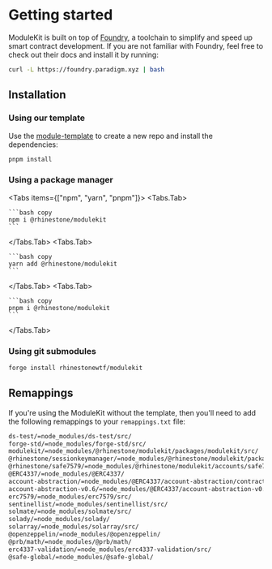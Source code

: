 
# Getting started

ModuleKit is built on top of [Foundry](https://book.getfoundry.sh/), a toolchain to simplify and speed up smart contract development. If you are not familiar with Foundry, feel free to check out their docs and install it by running:

```bash copy
curl -L https://foundry.paradigm.xyz | bash
```

## Installation

### Using our template

Use the [module-template](https://github.com/rhinestonewtf/module-template) to create a new repo and install the dependencies:

```bash copy
pnpm install
```

### Using a package manager

<Tabs items={["npm", "yarn", "pnpm"]}>
  <Tabs.Tab>

    ```bash copy
    npm i @rhinestone/modulekit
    ```

  </Tabs.Tab>
  <Tabs.Tab>
    
    ```bash copy
    yarn add @rhinestone/modulekit
    ```

  </Tabs.Tab>
  <Tabs.Tab>
  
    ```bash copy
    pnpm i @rhinestone/modulekit
    ```

  </Tabs.Tab>
</Tabs>

### Using git submodules

```bash copy
forge install rhinestonewtf/modulekit
```

## Remappings

If you're using the ModuleKit without the template, then you'll need to add the following remappings to your `remappings.txt` file:

```txt copy
ds-test/=node_modules/ds-test/src/
forge-std/=node_modules/forge-std/src/
modulekit/=node_modules/@rhinestone/modulekit/packages/modulekit/src/
@rhinestone/sessionkeymanager/=node_modules/@rhinestone/modulekit/packages/SessionKeyManager
@rhinestone/safe7579/=node_modules/@rhinestone/modulekit/accounts/safe7579
@ERC4337/=node_modules/@ERC4337/
account-abstraction/=node_modules/@ERC4337/account-abstraction/contracts/
account-abstraction-v0.6/=node_modules/@ERC4337/account-abstraction-v0.6/contracts/
erc7579/=node_modules/erc7579/src/
sentinellist/=node_modules/sentinellist/src/
solmate/=node_modules/solmate/src/
solady/=node_modules/solady/
solarray/=node_modules/solarray/src/
@openzeppelin/=node_modules/@openzeppelin/
@prb/math/=node_modules/@prb/math/
erc4337-validation/=node_modules/erc4337-validation/src/
@safe-global/=node_modules/@safe-global/
```
